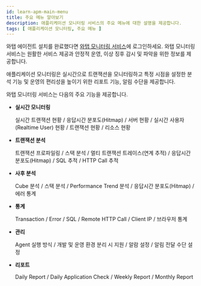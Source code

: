```yaml
---
id: learn-apm-main-menu
title: 주요 메뉴 알아보기
description: 애플리케이션 모니터링 서비스의 주요 메뉴에 대한 설명을 제공합니다.
tags: [ 애플리케이션 모니터링, 주요 메뉴 ]
---
```


와탭 에이전트 설치를 완료했다면 [와탭 모니터링 서비스](https://service.whatap.io)에 로그인하세요. 와탭 모니터링 서비스는 원활한 서비스 제공과 안정적 운영, 이상 징후 감시 및 파악을 위한 정보를 제공합니다.

애플리케이션 모니터링은 실시간으로 트랜잭션을 모니터링하고 특정 시점을 설정한 분석 기능 및 운영의 편리성을 높이기 위한 리포트 기능, 알림 수단을 제공합니다.

와탭 모니터링 서비스는 다음의 주요 기능을 제공합니다.

* **실시간 모니터링**

    실시간 트랜잭션 현황 / 응답시간 분포도(Hitmap) / 서버 현황 / 실시간 사용자(Realtime User) 현황 / 트랜잭션 현황 / 리소스 현황

* **트랜잭션 분석**

    트랜잭션 프로파일링 / 스택 분석 / 멀티 트랜잭션 트레이스(연계 추적) / 응답시간 분포도(Hitmap) / SQL 추적 / HTTP Call 추적

* **사후 분석**

    Cube 분석 / 스택 분석 / Performance Trend 분석 / 응답시간 분포도(Hitmap) / 에러 통계

* **통계**

    Transaction / Error / SQL / Remote HTTP Call / Client IP / 브라우저 통계

* **관리**

    Agent 실행 방식 / 개발 및 운영 환경 분리 시 지원 / 알람 설정 / 알림 전달 수단 설정

* **리포트**

    Daily Report / Daily Application Check / Weekly Report / Monthly Report